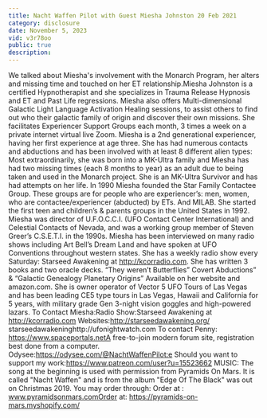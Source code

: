 ```yaml
---
title: Nacht Waffen Pilot with Guest Miesha Johnston 20 Feb 2021
category: disclosure
date: November 5, 2023
vid: v3r78oo
public: true
description:
---
```

We talked about Miesha's involvement with the Monarch Program, her alters and missing time and touched on her ET relationship.Miesha Johnston is a certified Hypnotherapist and she specializes in Trauma Release Hypnosis and ET and Past Life regressions. Miesha also offers Multi-dimensional Galactic Light Language Activation Healing sessions, to assist others to find out who their galactic family of origin and discover their own missions.
She facilitates Experiencer Support Groups each month, 3 times a week on a private internet virtual live Zoom. Miesha is a 2nd generational experiencer, having her first experience at age three. She has had numerous contacts and abductions and has been involved with at least 8 different alien types: Most extraordinarily, she was born into a MK-Ultra family and Miesha has had two missing times (each 8 months to year) as an adult due to being taken and used in the Monarch project. She is an MK-Ultra Survivor and has had attempts on her life.
In 1990 Miesha founded the Star Family Contactee Group. These groups are for people who are experiencer’s: men, women, who are contactee/experiencer (abducted) by ETs. And MILAB. She started the first teen and children’s & parents groups in the United States in 1992. Miesha was director of U.F.O.C.C.I. (UFO Contact Center International) and Celestial Contacts of Nevada, and was a working group member of Steven Greer’s C.S.E.T.I. in the 1990s.
Miesha has been interviewed on many radio shows including Art Bell’s Dream Land and have spoken at UFO Conventions throughout western states. She has a weekly radio show every Saturday: Starseed Awakening at http://kcorradio.com. She has written 3 books and two oracle decks. “They weren’t Butterflies” Covert Abductions” & “Galactic Genealogy Planetary Origins” Available on her website and amazon.com.
She is owner operator of Vector 5 UFO Tours of Las Vegas and has been leading CE5 type tours in Las Vegas, Hawaii and California for 5 years, with military grade Gen 3-night vision goggles and high-powered lazars.
To Contact Miesha:Radio Show:Starseed Awakening at http://kcorradio.com
Websites:http://starseedawakening.org/ starseedawakeninghttp://ufonightwatch.com
 To contact Penny:
https://www.spaceportals.net​​​​​​A free-to-join modern forum site, registration best done from a computer.
Odysee:https://odysee.com/@NachtWaffenPilot:e
Should you want to support my work:https://www.patreon.com/user?u=15523662
MUSIC:
The song at the beginning is used with permission from Pyramids On Mars.
It is called "Nacht Waffen" and is from the album "Edge Of The Black" was out on Christmas 2019.
You may order through:
Order at : www.pyramidsonmars.comOrder at: https://pyramids-on-mars.myshopify.com/

